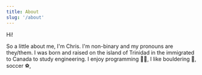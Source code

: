 ```yaml
---
title: About
slug: '/about'
---
```


Hi!

So a little about me, I'm Chris. I'm non-binary and my pronouns are they/them. I was born and raised on the island of Trinidad in the immigrated to Canada to study engineering. I enjoy programming 👩‍💻, I like bouldering 🧗, soccer ⚽,
